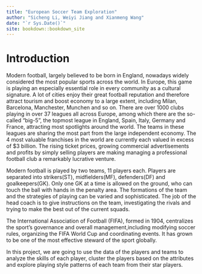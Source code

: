 ```yaml
--- 
title: "European Soccer Team Exploration"
author: "Sicheng Li, Weiyi Jiang and Xianmeng Wang"
date: "`r Sys.Date()`"
site: bookdown::bookdown_site
---
```


# Introduction

  Modern football, largely believed to be born in England, nowadays widely considered the most popular sports across the world. In Europe, this game is playing an especially essential role in every community as a cultural signature. A lot of cities enjoy their great football reputation and therefore attract tourism and boost economy to a large extent, including Milan, Barcelona, Manchester, Munchen and so on. There are over 1000 clubs playing in over 37 leagues all across Europe, among which there are the so-called "big-5", the topmost league in England, Spain, Italy, Germany and France, attracting most spotlights around the world. The teams in these leagues are sharing the most part from the large independent economy. The 4 most valuable franchises in the world are currently each valued in excess of $3 billion. The rising ticket prices, growing commercial advertisements and profits by simply selling players are making managing a professional football club a remarkably lucrative venture.

  Modern football is played by two teams, 11 players each. Players are separated into strikers(ST), midfielders(MF), defenders(DF) and goalkeepers(GK). Only one GK at a time is allowed on the ground, who can touch the ball with hands in the penalty area. The formations of the team and the strategies of playing can be varied and sophisticated. The job of the head coach is to give instructions on the team, investigating the rivals and trying to make the best out of the current squads. 

  The International Association of Football (FIFA), formed in 1904, centralizes the sport’s governance and overall management,including modifying soccer rules, organizing the FIFA World Cup and coordinating events. It has grown to be one of the most effective steward of the sport globally.  

  In this project, we are going to use the data of the players and teams to analyze the skills of each player, cluster the players based on the attributes and explore playing style patterns of each team from their star players.













